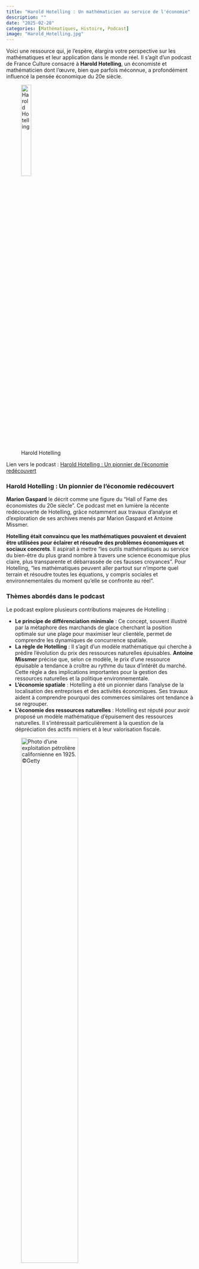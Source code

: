 ```yaml
---
title: "Harold Hotelling : Un mathématicien au service de l'économie"
description: ""
date: "2025-02-28"
categories: [Mathématiques, Histoire, Podcast]
image: "Harold_Hotelling.jpg"
---
```


Voici une ressource qui, je l'espère, élargira votre perspective sur les mathématiques et leur application dans le monde réel. Il s'agit d'un podcast de France Culture consacré à **Harold Hotelling**, un économiste et mathématicien dont l'œuvre, bien que parfois méconnue, a profondément influencé la pensée économique du 20e siècle.

![Harold Hotelling](Harold_Hotelling.jpg){width="25%"}

Lien vers le podcast : [Harold Hotelling : Un pionnier de l'économie redécouvert](https://www.radiofrance.fr/franceculture/podcasts/entendez-vous-l-eco/entendez-vous-l-eco-emission-du-jeudi-27-fevrier-2025-8713597){target="_blank"}

### Harold Hotelling : Un pionnier de l'économie redécouvert

**Marion Gaspard** le décrit comme une figure du "Hall of Fame des économistes du 20e siècle". Ce podcast met en lumière la récente redécouverte de Hotelling, grâce notamment aux travaux d'analyse et d'exploration de ses archives menés par Marion Gaspard et Antoine Missmer.

**Hotelling était convaincu que les mathématiques pouvaient et devaient être utilisées pour éclairer et résoudre des problèmes économiques et sociaux concrets**. Il aspirait à mettre "les outils mathématiques au service du bien-être du plus grand nombre à travers une science économique plus claire, plus transparente et débarrassée de ces fausses croyances". Pour Hotelling, "les mathématiques peuvent aller partout sur n'importe quel terrain et résoudre toutes les équations, y compris sociales et environnementales du moment qu'elle se confronte au réel".

### Thèmes abordés dans le podcast

Le podcast explore plusieurs contributions majeures de Hotelling :

*   **Le principe de différenciation minimale** : Ce concept, souvent illustré par la métaphore des marchands de glace cherchant la position optimale sur une plage pour maximiser leur clientèle, permet de comprendre les dynamiques de concurrence spatiale.
*   **La règle de Hotelling** : Il s'agit d'un modèle mathématique qui cherche à prédire l'évolution du prix des ressources naturelles épuisables. **Antoine Missmer** précise que, selon ce modèle, le prix d'une ressource épuisable a tendance à croître au rythme du taux d'intérêt du marché. Cette règle a des implications importantes pour la gestion des ressources naturelles et la politique environnementale.
*   **L'économie spatiale** : Hotelling a été un pionnier dans l'analyse de la localisation des entreprises et des activités économiques. Ses travaux aident à comprendre pourquoi des commerces similaires ont tendance à se regrouper.
*   **L'économie des ressources naturelles** : Hotelling est réputé pour avoir proposé un modèle mathématique d'épuisement des ressources naturelles. Il s'intéressait particulièrement à la question de la dépréciation des actifs miniers et à leur valorisation fiscale.

![Photo d'une exploitation pétrolière californienne en 1925. ©Getty](640x340_sc_sc_gettyimages-3066394.jpg){width="60%"}

### L'actualité de Hotelling

L'intérêt de Hotelling pour les problèmes concrets et sa conviction que les mathématiques peuvent éclairer les enjeux économiques et sociaux rendent son œuvre toujours pertinente aujourd'hui.

L'émission souligne que l'œuvre d'Hotelling a connu une période d'oubli relatif, notamment en raison de la technicité de ses articles, de l'évolution des priorités économiques et environnementales, et de l'utilisation de concepts mathématiques qui ont pu être perçus comme "démodés" après la Seconde Guerre mondiale. Cependant, sa redécouverte récente témoigne de la richesse et de la profondeur de sa pensée.

Je vous encourage vivement à écouter ce podcast. Il offre une perspective intéressante sur l'application des mathématiques à des problèmes complexes et met en lumière l'œuvre d'un économiste et mathématicien qui a marqué son époque et dont les idées continuent de résonner aujourd'hui.

Lien vers le podcast : [Harold Hotelling : Un pionnier de l'économie redécouvert](https://www.radiofrance.fr/franceculture/podcasts/entendez-vous-l-eco/entendez-vous-l-eco-emission-du-jeudi-27-fevrier-2025-8713597){target="_blank"}
